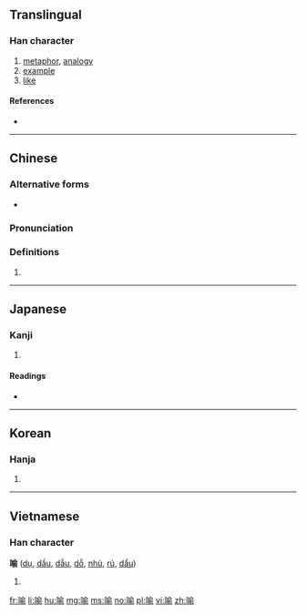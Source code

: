 {{also|喩}}
==Translingual==

===Han character===
{{Han char|rn=30|rad=口|as=09|sn=12|four=68021|canj=ROMN|ids=⿰口俞}}

# [[metaphor]], [[analogy]]
# [[example]]
# [[like]]

====References====
* {{Han ref|kx=0201.121|dj=0421.200|hdz=10657.080|uh=55BB|ud=21947}}

----

==Chinese==
{{zh-forms}}

===Alternative forms===
* {{zh-l|喩}}

===Pronunciation===
{{zh-pron
|m=yù
|c=jyu6
|h=pfs=
|md=
|mn=lū
|w=
|mc=y
|oc=y
|cat=
}}

===Definitions===
{{zh-hanzi}}

# {{rfdef|lang=zh}}

----

==Japanese==

===Kanji===
{{ja-kanji|grade=|rs=口09}}

# {{defn|lang=ja|sort=口09}}

====Readings====
* {{ja-readings|on=[[ゆ]] (yu)|kun=[[さとす]] (satosu), [[さとる]] (satoru), [[たとえる]] (tatoeru)}}

----

==Korean==

===Hanja===
{{ko-hanja|hangeul=유|rv=yu|mr=yu|y=yu}}

# {{defn|lang=ko|sort=口09}}

----

==Vietnamese==

===Han character===
'''喻''' ([[dụ]], [[dầu]], [[dẫu]], [[dỗ]], [[nhủ]], [[rủ]], [[dẩu]])

# {{defn|lang=vi}}

[[fr:喻]]
[[li:喻]]
[[hu:喻]]
[[mg:喻]]
[[ms:喻]]
[[no:喻]]
[[pl:喻]]
[[vi:喻]]
[[zh:喻]]